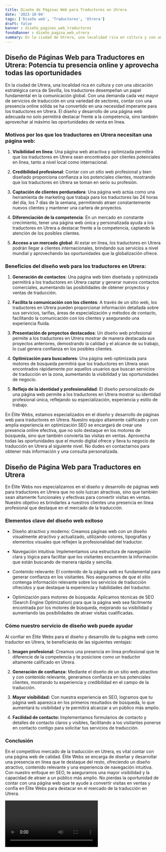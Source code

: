 ```yaml
---
title: Diseño de Páginas Web para Traductores en Utrera
date: '2023-10-04'
tags: ['Diseño web', 'Traductores', 'Utrera']
draft: false
banner : diseño_paginas_web_traductores
fondoBanner : diseño_pagina_web_utrera
summary: En la ciudad de Utrera, una localidad rica en cultura y con una ubicación estratégica cerca de Sevilla, los traductores desempeñan un papel fundamental en la comunicación global. Con una demanda cada vez mayor de servicios de traducción en una variedad de sectores, contar con una presencia online sólida se ha convertido en una necesidad imperante para los traductores en Utrera. El diseño y desarrollo de una página web adecuada no solo permitirá destacar frente a la competencia, sino también aprovechar al máximo las oportunidades de venta en línea.
---
```


## Diseño de Páginas Web para Traductores en Utrera: Potencia tu presencia online y aprovecha todas las oportunidades

En la ciudad de Utrera, una localidad rica en cultura y con una ubicación estratégica cerca de Sevilla, los traductores desempeñan un papel fundamental en la comunicación global. Con una demanda cada vez mayor de servicios de traducción en una variedad de sectores, contar con una presencia online sólida se ha convertido en una necesidad imperante para los traductores en Utrera. El diseño y desarrollo de una página web adecuada no solo permitirá destacar frente a la competencia, sino también aprovechar al máximo las oportunidades de venta en línea.

### Motivos por los que los traductores en Utrera necesitan una página web:

1. **Visibilidad en línea**: Una página web atractiva y optimizada permitirá que los traductores en Utrera sean encontrados por clientes potenciales en línea, tanto a nivel local como internacional.

2. **Credibilidad profesional**: Contar con un sitio web profesional y bien diseñado proporciona confianza a los potenciales clientes, mostrando que los traductores en Utrera se toman en serio su profesión.

3. **Captación de clientes perduradora**: Una página web actúa como una herramienta de marketing que trabaja para los traductores las 24 horas del día, los 7 días de la semana, permitiendo atraer constantemente nuevos clientes y mantener una cartera de proyectos.

4. **Diferenciación de la competencia**: En un mercado en constante crecimiento, tener una página web única y personalizada ayuda a los traductores en Utrera a destacar frente a la competencia, captando la atención de los posibles clientes.

5. **Acceso a un mercado global**: Al estar en línea, los traductores en Utrera podrán llegar a clientes internacionales, brindando sus servicios a nivel mundial y aprovechando las oportunidades que la globalización ofrece.

### Beneficios del diseño web para los traductores en Utrera:

1. **Generación de contactos**: Una página web bien diseñada y optimizada permitirá a los traductores en Utrera captar y generar nuevos contactos comerciales, aumentando las posibilidades de obtener proyectos y ventas de traducción.

2. **Facilita la comunicación con los clientes**: A través de un sitio web, los traductores en Utrera pueden proporcionar información detallada sobre sus servicios, tarifas, áreas de especialización y métodos de contacto, facilitando la comunicación con los clientes y asegurando una experiencia fluida.

3. **Presentación de proyectos destacados**: Un diseño web profesional permite a los traductores en Utrera mostrar de manera destacada sus proyectos anteriores, demostrando la calidad y el alcance de su trabajo, lo cual genera confianza en los posibles clientes.

4. **Optimización para buscadores**: Una página web optimizada para motores de búsqueda permitirá que los traductores en Utrera sean encontrados rápidamente por aquellos usuarios que buscan servicios de traducción en la zona, aumentando la visibilidad y las oportunidades de negocio.

5. **Reflejo de la identidad y profesionalidad**: El diseño personalizado de una página web permite a los traductores en Utrera mostrar su identidad profesional única, reflejando su especialización, experiencia y estilo de trabajo.

En Élite Webs, estamos especializados en el diseño y desarrollo de páginas web para traductores en Utrera. Nuestro equipo altamente calificado y con amplia experiencia en optimización SEO se encargará de crear una presencia online efectiva, que no solo destaque en los motores de búsqueda, sino que también convierta las visitas en ventas. Aprovecha todas las oportunidades que el mundo digital ofrece y lleva tu negocio de traducción en Utrera al siguiente nivel. No dudes en contactarnos para obtener más información y una consulta personalizada.

<GifSeo />

<Cta />

## Diseño de Página Web para Traductores en Utrera

En Élite Webs nos especializamos en el diseño y desarrollo de páginas web para traductores en Utrera que no solo luzcan atractivas, sino que también sean altamente funcionales y efectivas para convertir visitas en ventas. Nuestro objetivo es brindarles a nuestros clientes una presencia en línea profesional que destaque en el mercado de la traducción.

### Elementos clave del diseño web exitoso

- Diseño atractivo y moderno: Creamos páginas web con un diseño visualmente atractivo y actualizado, utilizando colores, tipografías y elementos visuales que reflejen la profesionalidad del traductor.

- Navegación intuitiva: Implementamos una estructura de navegación clara y lógica para facilitar que los visitantes encuentren la información que están buscando de manera rápida y sencilla.

- Contenido relevante: El contenido de la página web es fundamental para generar confianza en los visitantes. Nos aseguramos de que el sitio contenga información relevante sobre los servicios de traducción ofrecidos y que destaque la experiencia y habilidades del traductor.

- Optimización para motores de búsqueda: Aplicamos técnicas de SEO (Search Engine Optimization) para que la página web sea fácilmente encontrada por los motores de búsqueda, mejorando su visibilidad y aumentando las posibilidades de atraer visitas cualificadas.

### Cómo nuestro servicio de diseño web puede ayudar

Al confiar en Élite Webs para el diseño y desarrollo de tu página web como traductor en Utrera, te beneficiarás de las siguientes ventajas:

1. **Imagen profesional:** Creamos una presencia en línea profesional que te diferencie de la competencia y te posicione como un traductor altamente calificado en Utrera.

2. **Generación de confianza:** Mediante el diseño de un sitio web atractivo y con contenido relevante, generamos confianza en tus potenciales clientes, mostrando tu experiencia y credibilidad en el campo de la traducción.

3. **Mayor visibilidad:** Con nuestra experiencia en SEO, logramos que tu página web aparezca en los primeros resultados de búsqueda, lo que aumentará tu visibilidad y te permitirá alcanzar a un público más amplio.

4. **Facilidad de contacto:** Implementamos formularios de contacto y detalles de contacto claros y visibles, facilitando a los visitantes ponerse en contacto contigo para solicitar tus servicios de traducción.

### Conclusión

En el competitivo mercado de la traducción en Utrera, es vital contar con una página web de calidad. Élite Webs se encarga de diseñar y desarrollar una presencia en línea que te destaque del resto, ofreciendo un diseño atractivo, contenido relevante y una experiencia de navegación intuitiva. Con nuestro enfoque en SEO, te aseguramos una mayor visibilidad y la capacidad de atraer a un público más amplio. No pierdas la oportunidad de contar con una página web que te ayude a convertir visitas en ventas y confía en Élite Webs para destacar en el mercado de la traducción en Utrera.

<Video />

<CtaBot job='Traductores' city='Utrera'/>

<Gmaps query='Utrera+españa+maps' />